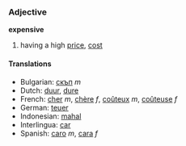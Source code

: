 ===Adjective===
'''expensive'''

# having a high [[price]], [[cost]]

====Translations====
*Bulgarian: [[скъп]] ''m''
*Dutch: [[duur]], [[dure]]
*French: [[cher]] ''m'', [[chère]] ''f'', [[coûteux]] ''m'', [[coûteuse]] ''f''
*German: [[teuer]]
*Indonesian: [[mahal]]
*Interlingua: [[car]]
*Spanish: [[caro]] ''m'', [[cara]] ''f''